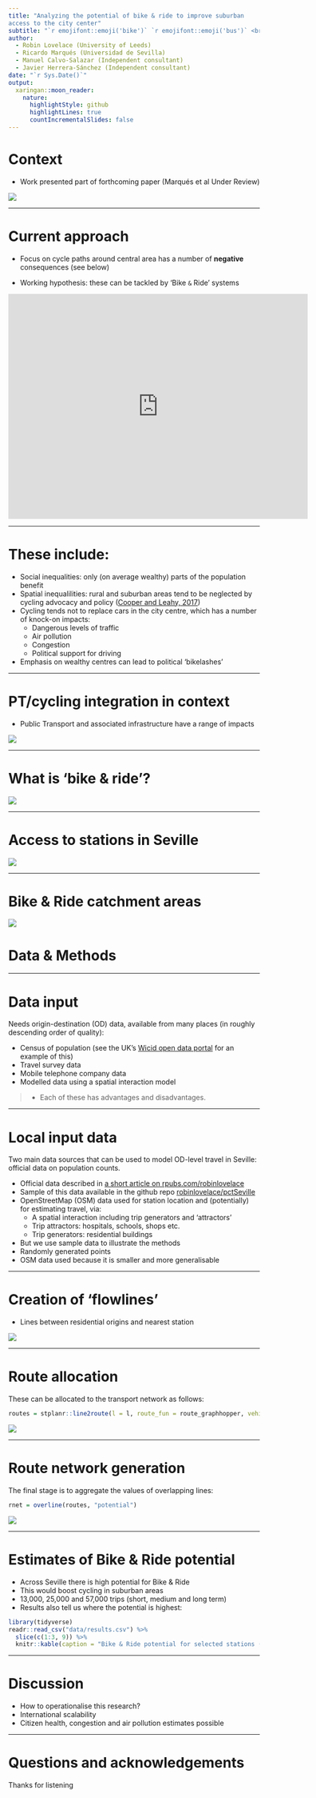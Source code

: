 ```yaml
---
title: "Analyzing the potential of bike & ride to improve suburban 
access to the city center"
subtitle: "`r emojifont::emoji('bike')` `r emojifont::emoji('bus')` <br/>a case study of Seville"
author:
  - Robin Lovelace (University of Leeds)
  - Ricardo Marqués (Universidad de Sevilla)
  - Manuel Calvo-Salazar (Independent consultant)
  - Javier Herrera-Sánchez (Independent consultant)
date: "`r Sys.Date()`"
output:
  xaringan::moon_reader:
    nature:
      highlightStyle: github
      highlightLines: true
      countIncrementalSlides: false
---
```


# Context

- Work presented part of forthcoming paper (Marqués et al Under Review)

![](https://github.com/Robinlovelace/pctSeville/raw/master/figures/sev-cycle-paths.png)

---

# Current approach

- Focus on cycle paths around central area has a number of **negative** consequences (see below)

- Working hypothesis: these can be tackled by 'Bike `&` Ride' systems

<iframe src="https://www.google.com/maps/embed?pb=!1m0!4v1504009755859!6m8!1m7!1sUyGwvOHX_f03DLL5_i-C3Q!2m2!1d37.34890121392362!2d-6.053344538654443!3f67.05360518924812!4f13.339695262853013!5f0.7820865974627469" width="600" height="450" frameborder="0" style="border:0" allowfullscreen></iframe>

---

# These include:

- Social inequalities: only (on average wealthy) parts of the population benefit
- Spatial inequalilities: rural and suburban areas tend to be neglected by cycling advocacy and policy ([Cooper and Leahy, 2017](http://sci-hub.cc/10.1080/17450101.2016.1254898))
- Cycling tends not to replace cars in the city centre, which has a number of knock-on impacts:
    - Dangerous levels of traffic
    - Air pollution
    - Congestion
    - Political support for driving

- Emphasis on wealthy centres can lead to political 'bikelashes'

---

# PT/cycling integration in context

- Public Transport and associated infrastructure have a range of impacts

![](https://github.com/npct/pct/raw/master/infra-active/active-travel-options.png)

---

# What is 'bike & ride'?

![](https://github.com/Robinlovelace/pctSeville/raw/master/figures/schematic-cyclin-pt-options.png)

---

# Access to stations in Seville

![](https://github.com/Robinlovelace/pctSeville/raw/master/figures/fig6.png)

---

# Bike & Ride catchment areas

![](https://github.com/Robinlovelace/pctSeville/raw/master/figures/fig7.png)

# Data & Methods

---

Data input
==========

Needs origin-destination (OD) data, available from many places (in roughly descending order of quality):

-   Census of population (see the UK's [Wicid open data portal](http://wicid.ukdataservice.ac.uk/) for an example of this)
-   Travel survey data
-   Mobile telephone company data
-   Modelled data using a spatial interaction model

> - Each of these has advantages and disadvantages.

---

# Local input data

Two main data sources that can be used to model OD-level travel in Seville: official data on population counts.

- Official data described in [a short article on rpubs.com/robinlovelace](http://rpubs.com/RobinLovelace/209274)
- Sample of this data available in the github repo [robinlovelace/pctSeville](https://github.com/Robinlovelace/pctSeville)
- OpenStreetMap (OSM) data used for station location and (potentially) for estimating travel, via:
     - A spatial interaction including trip generators and 'attractors'
     - Trip attractors: hospitals, schools, shops etc.
     - Trip generators: residential buildings
- But we use sample data to illustrate the methods
- Randomly generated points
- OSM data used because it is smaller and more generalisable

---

<!-- Randomly generated data -->
<!-- ----------------------- -->

<!-- Let's split that region into 100 evenly sized areas, and give each cell a random value between 1 and 100: -->

<!-- ``` r -->
<!-- raster::values(r) = runif(n = 100, min = 0, max = 100) -->
<!-- (m = qtm(region_poly) + -->
<!--   tm_shape(r) + tm_raster()) -->
<!-- ``` -->

<!-- ![](https://github.com/Robinlovelace/pctSeville/raw/master/figures/README-unnamed-chunk-4-1.png) -->

<!-- --- -->

<!-- # Converting residential zones to 'centroid' points -->


<!-- ``` r -->
<!-- o = as(r, "SpatialPointsDataFrame") -->
<!-- m + -->
<!--   qtm(o) -->
<!-- ``` -->

<!-- ![](https://github.com/Robinlovelace/pctSeville/raw/master/figures/README-unnamed-chunk-5-1.png) -->

<!-- # Simulating (10) destinations  -->

<!-- ``` r -->
<!-- region_centre = rgeos::gCentroid(region_poly) -->
<!-- ``` -->

<!-- ![](https://github.com/Robinlovelace/pctSeville/raw/master/figures/README-unnamed-chunk-6-1.png) -->

<!-- --- -->

<!-- # Estimating flow -->

<!-- We can estimate the 'flow' (T) between origins (`o`) and destinations (`d`) in many ways. The simplest is a simple gravity model, whereby, for each OD pair: -->

<!-- $$ -->
<!-- T = \\frac{mn}{d^2} -->
<!-- $$ -->
<!--  whereby m and n are some measure of size/attractiveness of `o` and `d` respectively. Implementing this in code, we can calculate all the flows as follows: -->

<!-- ``` r -->
<!-- T_od = matrix(nrow = nrow(o), ncol = nrow(d)) -->
<!-- for(i in 1:nrow(o)) { -->
<!--   for(j in 1:nrow(d)) { -->
<!--     T_od[i, j] = o$layer[i] * d$w[j] / geosphere::distHaversine(o[i,], d[j,]) -->
<!--   } -->
<!-- } -->
<!-- ``` -->

<!-- --- -->

<!-- # Conversion into spatial lines -->

<!-- ``` r -->
<!-- l = od2line(flow = T_odp, zones = o, destinations = d) -->
<!-- ``` -->

<!-- On the map of Seville, and with width and opacity proportional to flow, this looks as follows: -->

<!-- ![](https://github.com/Robinlovelace/pctSeville/raw/master/figures/README-unnamed-chunk-9-1.png) -->

<!-- --- -->

<!-- Using real data -->
<!-- --------------- -->

<!-- ![](https://github.com/Robinlovelace/pctSeville/raw/master/figures/README-unnamed-chunk-13-1.png) -->

# Creation of 'flowlines'

- Lines between residential origins and nearest station

![](https://github.com/Robinlovelace/pctSeville/raw/master/figures/README-unnamed-chunk-14-1.png)

---

# Route allocation

These can be allocated to the transport network as follows:

``` r
routes = stplanr::line2route(l = l, route_fun = route_graphhopper, vehicle = "bike")
```

![](https://github.com/Robinlovelace/pctSeville/raw/master/figures/README-unnamed-chunk-15-1.png)

---

# Route network generation

The final stage is to aggregate the values of overlapping lines:

``` r
rnet = overline(routes, "potential")
```

![](https://github.com/Robinlovelace/pctSeville/raw/master/figures/README-unnamed-chunk-16-1.png)


---

# Estimates of Bike & Ride potential

- Across Seville there is high potential for Bike & Ride
- This would boost cycling in suburban areas
- 13,000, 25,000 and 57,000 trips (short, medium and long term)
- Results also tell us where the potential is highest:

```r
library(tidyverse)
readr::read_csv("data/results.csv") %>% 
  slice(c(1:3, 9)) %>% 
  knitr::kable(caption = "Bike & Ride potential for selected stations (trips/day): long, medium and short term.", format = "html")

```

---

# Discussion

- How to operationalise this research?
- International scalability
- Citizen health, congestion and air pollution estimates possible

<!-- --- -->

<!-- # Could it help mitigate 'bikelash' -->

<!-- - Often caused by perception that cycling investment is not for everyone -->
<!-- - Wealth people tend to live in city centres -->
<!-- - Baltimore: legal proceeding to protect cycle path (source: [citylab](https://www.citylab.com/transportation/2017/07/baltimore-battles-its-bike-lanes/533424/)) -->
<!-- - Seattle: "war on cars" meme overcome by 'smart language' -->
<!-- - Waltham Forest, London: bikelash against 'mini Holland' scheme tackled by broadening appeal of cycling advocacy groups -->

---

# Questions and acknowledgements

Thanks for listening

<!-- ![](http://s3.amazonaws.com/lcc_production_bucket/files/10016/in_content.PNG?1453218623) -->

<!-- ![](https://cdn.theatlantic.com/assets/media/img/posts/2017/07/image/dcc5ab87f.png) -->
